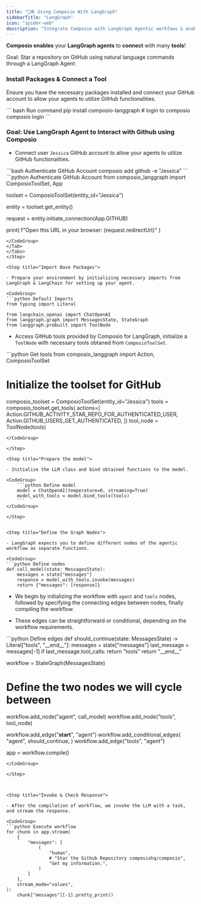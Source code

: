 ```yaml
---
title: "🦜🕸️ Using Composio With LangGraph"
sidebarTitle: "LangGraph"
icon: "spider-web"
description: "Integrate Composio with LangGraph Agentic workfows & enable them to interact seamlessly with external apps, enhancing their functionality and reach."
---
```


**Composio enables** your **LangGraph agents** to **connect** with many **tools**!

<Tip>
  Goal: Star a repository on GitHub using natural language commands through a LangGraph Agent.
</Tip>

### Install Packages & Connect a Tool

Ensure you have the necessary packages installed and connect your GitHub account to allow your agents to utilize GitHub functionalities.

<CodeGroup>
    ``` bash Run command
    pip install composio-langgraph
    # login to composio
    composio login
    ```
</CodeGroup>

### Goal: Use LangGraph Agent to Interact with Github using Composio

<Steps>
<Step title="Connect GitHub account">

- Connect user `Jessica` GitHub account to allow your agents to utilize GitHub functionalities.
<Tabs>
<Tab title="CLI">
<CodeGroup>
```bash Authenticate GitHub Account 
composio add github -e "Jessica"
```
</CodeGroup>
</Tab>
<Tab title="Python">
<CodeGroup>
```python Authenticate GitHub Account 
from composio_langgraph import ComposioToolSet, App

toolset = ComposioToolSet(entity_id="Jessica")

entity = toolset.get_entity()

request = entity.initiate_connection(App.GITHUB)

print(
    f"Open this URL in your browser: {request.redirectUrl}"
)
```
</CodeGroup>
</Tab>
</Tabs>
</Step>

<Step title="Import Base Packages">

- Prepare your environment by initializing necessary imports from LangGraph & LangChain for setting up your agent.

<CodeGroup>
```python Default Imports
from typing import Literal

from langchain_openai import ChatOpenAI
from langgraph.graph import MessagesState, StateGraph
from langgraph.prebuilt import ToolNode
```
</CodeGroup>

</Step>

<Step title="Fetch GitHub LangGraph Tools via Composio">

- Access GitHub tools provided by Composio for LangGraph, initialize a `ToolNode` with necessary tools obtaned from `ComposioToolSet`.

<CodeGroup>
```python Get tools
from composio_langgraph import Action, ComposioToolSet

# Initialize the toolset for GitHub
composio_toolset = ComposioToolSet(entity_id="Jessica")
tools = composio_toolset.get_tools(
    actions=[
        Action.GITHUB_ACTIVITY_STAR_REPO_FOR_AUTHENTICATED_USER,
        Action.GITHUB_USERS_GET_AUTHENTICATED,
    ])
tool_node = ToolNode(tools)
```
</CodeGroup>

</Step>

<Step title="Prepare the model">

- Initialize the LLM class and bind obtained functions to the model.

<CodeGroup>
    ```python Define model
    model = ChatOpenAI(temperature=0, streaming=True)
    model_with_tools = model.bind_tools(tools)
    ```
</CodeGroup>

</Step>


<Step title="Define the Graph Nodes">

- LangGraph expects you to define different nodes of the agentic workflow as separate functions.

<CodeGroup>
```python Define nodes
def call_model(state: MessagesState):
    messages = state["messages"]
    response = model_with_tools.invoke(messages)
    return {"messages": [response]}
```
</CodeGroup>

</Step>


<Step title="Define the Graph Nodes and Edges">

- We begin by initializing the workflow with `agent` and `tools` nodes, followed by specifying the connecting edges between nodes, finally compiling the workflow.

- These edges can be straightforward or conditional, depending on the workflow requirements.

<CodeGroup>
```python Define edges
def should_continue(state: MessagesState) -> Literal["tools", "__end__"]:
    messages = state["messages"]
    last_message = messages[-1]
    if last_message.tool_calls:
        return "tools"
    return "__end__"


workflow = StateGraph(MessagesState)

# Define the two nodes we will cycle between
workflow.add_node("agent", call_model)
workflow.add_node("tools", tool_node)

workflow.add_edge("__start__", "agent")
workflow.add_conditional_edges(
    "agent",
    should_continue,
)
workflow.add_edge("tools", "agent")

app = workflow.compile()
```
</CodeGroup>

</Step>



<Step title="Invoke & Check Response">

- After the compilation of workflow, we invoke the LLM with a task, and stream the response.

<CodeGroup>
```python Execute workflow
for chunk in app.stream(
    {
        "messages": [
            (
                "human",
                # "Star the Github Repository composiohq/composio",
                "Get my information.",
            )
        ]
    },
    stream_mode="values",
):
    chunk["messages"][-1].pretty_print()
```
</CodeGroup>

</Step>
</Steps>
